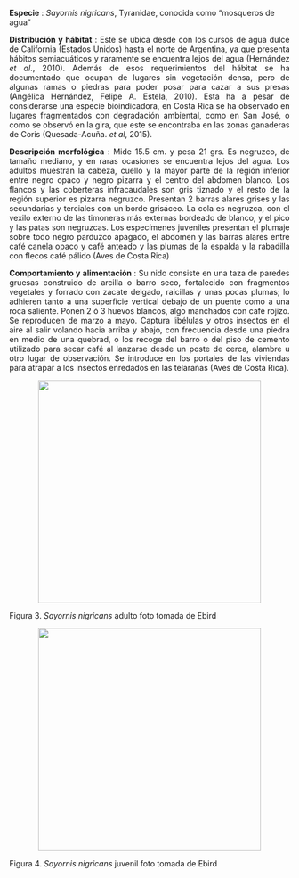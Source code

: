 

**Especie** : *Sayornis nigricans*, Tyranidae, conocida como “mosqueros de agua”

<p align="justify">
**Distribución y hábitat** : Este se ubica desde con los cursos de agua dulce de California (Estados Unidos) hasta el norte de Argentina, ya que presenta hábitos semiacuáticos y raramente se encuentra lejos del agua (Hernández *et al*.,  2010). Además de esos requerimientos del hábitat se ha documentado que ocupan de lugares sin vegetación densa, pero de algunas ramas o piedras para poder posar para cazar a sus presas (Angélica Hernández, Felipe A. Estela, 2010). Esta ha a pesar de considerarse una especie bioindicadora,  en Costa Rica se ha observado en lugares fragmentados con degradación ambiental, como en San José, o como se observó en la gira, que este se encontraba en las zonas ganaderas de Coris (Quesada-Acuña. *et al*, 2015).
</p>

<p align="justify">
**Descripción morfológica** : Mide 15.5 cm. y pesa 21 grs. Es negruzco, de tamaño mediano, y en raras ocasiones se encuentra lejos del agua. Los adultos muestran la cabeza, cuello y la mayor parte de la región inferior entre negro opaco y negro pizarra y el centro del abdomen blanco. Los flancos y las coberteras infracaudales son gris tiznado y el resto de la región superior es pizarra negruzco. Presentan 2 barras alares grises y las secundarias y terciales con un borde grisáceo. La cola es negruzca, con el vexilo externo de las timoneras más externas bordeado de blanco, y el pico y las patas son negruzcas. Los especímenes juveniles presentan el plumaje sobre todo negro parduzco apagado, el abdomen y las barras alares entre café canela opaco y café anteado y las plumas de la espalda y la rabadilla con flecos café pálido (Aves de Costa Rica)
</p>

<p align="justify">
**Comportamiento y alimentación** : Su nido consiste en una taza de paredes gruesas construido de arcilla o barro seco, fortalecido con fragmentos vegetales y forrado con zacate delgado, raicillas y unas pocas plumas; lo adhieren tanto a una superficie vertical debajo de un puente como a una roca saliente. Ponen 2 ó 3 huevos blancos, algo manchados con café rojizo. Se reproducen de marzo a mayo. Captura libélulas y otros insectos en el aire al salir volando hacia arriba y abajo, con frecuencia desde una piedra en medio de una quebrad, o los recoge del barro o del piso de cemento utilizado para secar café al lanzarse desde un poste de cerca, alambre u otro lugar de observación. Se introduce en los portales de las viviendas para atrapar a los insectos enredados en las telarañas (Aves de Costa Rica).
</p>


<p align="center">
![](foto/sayornis.png){width=400px} 
</p>
Figura 3. *Sayornis nigricans* adulto foto tomada de Ebird


<p align="center">
![](foto/sayornis2.png){width=400px} 
</p>
Figura 4. *Sayornis nigricans* juvenil foto tomada de Ebird

